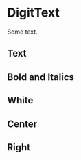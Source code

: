 
<Meta
    title="Styles/DigitText"
    component={DigitText}
/>

# DigitText

Some text.

## Text

<Preview>
    <Story name="Text">
        <React.Fragment>
            <DigitText.Heading1 text="Heading1"/>
            <DigitText.Heading2 text="Heading2"/>
            <DigitText.Heading3 text="Heading3"/>
            <DigitText.Heading4 text="Heading4"/>
            <DigitText.Heading5 text="Heading5"/>
            <DigitText.Heading6 text="Heading6"/>
            <DigitText.Title text="Title"/>
            <DigitText.Subtitle text="Subtitle"/>
            <DigitText.Subtitle2 text="Subtitle2"/>
            <DigitText.Text text="Text"/>
        </React.Fragment>
    </Story>
</Preview>

## Bold and Italics

<Preview>
    <Story name="Bold and italic">
        <React.Fragment>
            <DigitText.Text text="Text" bold/>
            <DigitText.Text text="Text" italic/>
            <DigitText.Text text="Text" italic bold/>
        </React.Fragment>
    </Story>
</Preview>

## White

<Preview>
    <Story name="White">
        <React.Fragment>
            <DigitText.Heading1 text="Heading1" white/>
            <DigitText.Heading2 text="Heading2" white/>
            <DigitText.Heading3 text="Heading3" white/>
            <DigitText.Heading4 text="Heading4" white/>
            <DigitText.Heading5 text="Heading5" white/>
            <DigitText.Heading6 text="Heading6" white/>
            <DigitText.Title text="Title" white/>
            <DigitText.Subtitle text="Subtitle" white/>
            <DigitText.Subtitle2 text="Subtitle2" white/>
            <DigitText.Text text="Text" white/>
        </React.Fragment>
    </Story>
</Preview>

## Center

<Preview>
    <Story name="Center">
        <React.Fragment>
            <DigitText.Heading1 text="Heading1" alignCenter/>
            <DigitText.Heading2 text="Heading2" alignCenter/>
            <DigitText.Heading3 text="Heading3" alignCenter/>
            <DigitText.Heading4 text="Heading4" alignCenter/>
            <DigitText.Heading5 text="Heading5" alignCenter/>
            <DigitText.Heading6 text="Heading6" alignCenter/>
            <DigitText.Title text="Title" alignCenter/>
            <DigitText.Subtitle text="Subtitle" alignCenter/>
            <DigitText.Subtitle2 text="Subtitle2" alignCenter/>
            <DigitText.Text text="Text" alignCenter/>
        </React.Fragment>
    </Story>
</Preview>

## Right

<Preview>
    <Story name="Right">
        <React.Fragment>
            <DigitText.Heading1 text="Heading1" alignRight/>
            <DigitText.Heading2 text="Heading2" alignRight/>
            <DigitText.Heading3 text="Heading3" alignRight/>
            <DigitText.Heading4 text="Heading4" alignRight/>
            <DigitText.Heading5 text="Heading5" alignRight/>
            <DigitText.Heading6 text="Heading6" alignRight/>
            <DigitText.Title text="Title" alignRight/>
            <DigitText.Subtitle text="Subtitle" alignRight/>
            <DigitText.Subtitle2 text="Subtitle2" alignRight/>
            <DigitText.Text text="Text" alignRight/>
        </React.Fragment>
    </Story>
</Preview>

<Props of={DigitText} />
